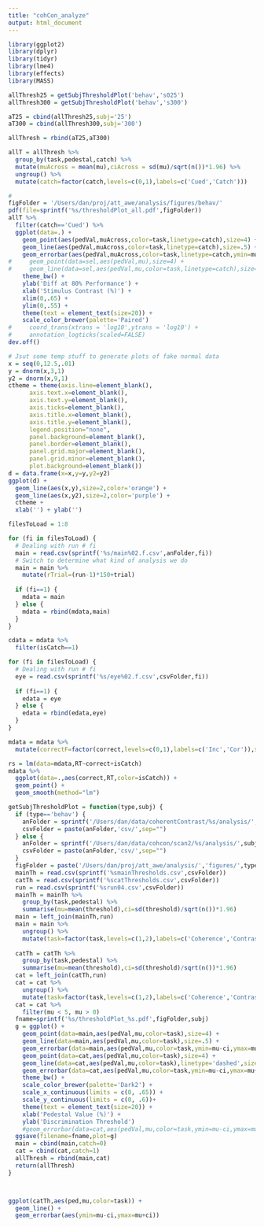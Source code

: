 ```yaml
---
title: "cohCon_analyze"
output: html_document
---
```


```r
library(ggplot2)
library(dplyr)
library(tidyr)
library(lme4)
library(effects)
library(MASS)
```


```r

allThresh25 = getSubjThresholdPlot('behav','s025')
allThresh300 = getSubjThresholdPlot('behav','s300')

aT25 = cbind(allThresh25,subj='25')
aT300 = cbind(allThresh300,subj='300')

allThresh = rbind(aT25,aT300)

allT = allThresh %>%
  group_by(task,pedestal,catch) %>%
  mutate(muAcross = mean(mu),ciAcross = sd(mu)/sqrt(n())*1.96) %>%
  ungroup() %>%
  mutate(catch=factor(catch,levels=c(0,1),labels=c('Cued','Catch')))

```

```r
# 
figFolder = '/Users/dan/proj/att_awe/analysis/figures/behav/'
pdf(file=sprintf('%s/thresholdPlot_all.pdf',figFolder))
allT %>%
  filter(catch=='Cued') %>%
  ggplot(data=.) +
    geom_point(aes(pedVal,muAcross,color=task,linetype=catch),size=4) +
    geom_line(aes(pedVal,muAcross,color=task,linetype=catch),size=.5) +
    geom_errorbar(aes(pedVal,muAcross,color=task,linetype=catch,ymin=muAcross-ciAcross,ymax=muAcross+ciAcross),size=1,width=0) +
#     geom_point(data=sel,aes(pedVal,mu),size=4) +
#     geom_line(data=sel,aes(pedVal,mu,color=task,linetype=catch),size=.5) +
    theme_bw() +
    ylab('Diff at 80% Performance') +
    xlab('Stimulus Contrast (%)') +
    xlim(0,.65) +
    ylim(0,.55) +
    theme(text = element_text(size=20)) +
    scale_color_brewer(palette='Paired')
#     coord_trans(xtrans = 'log10',ytrans = 'log10') +
#     annotation_logticks(scaled=FALSE)
dev.off()
```

```r
# Jsut some temp stuff to generate plots of fake normal data
x = seq(0,12.5,.01)
y = dnorm(x,3,1)
y2 = dnorm(x,9,1)
ctheme = theme(axis.line=element_blank(),
      axis.text.x=element_blank(),
      axis.text.y=element_blank(),
      axis.ticks=element_blank(),
      axis.title.x=element_blank(),
      axis.title.y=element_blank(),
      legend.position="none",
      panel.background=element_blank(),
      panel.border=element_blank(),
      panel.grid.major=element_blank(),
      panel.grid.minor=element_blank(),
      plot.background=element_blank())
d = data.frame(x=x,y=y,y2=y2)
ggplot(d) +
  geom_line(aes(x,y),size=2,color='orange') +
  geom_line(aes(x,y2),size=2,color='purple') +
  ctheme +
  xlab('') + ylab('')
```


```r
filesToLoad = 1:8

for (fi in filesToLoad) {
  # Dealing with run # fi
  main = read.csv(sprintf('%s/main%02.f.csv',anFolder,fi))  
  # Switch to determine what kind of analysis we do
  main = main %>% 
    mutate(rTrial=(run-1)*150+trial)
  
  if (fi==1) {
    mdata = main
  } else {
    mdata = rbind(mdata,main)
  }
}

cdata = mdata %>%
  filter(isCatch==1)

```

```r
for (fi in filesToLoad) {
  # Dealing with run # fi
  eye = read.csv(sprintf('%s/eye%02.f.csv',csvFolder,fi))
  
  if (fi==1) {
    edata = eye
  } else {
    edata = rbind(edata,eye)
  }
}
```

```r
mdata = mdata %>%
  mutate(correctF=factor(correct,levels=c(0,1),labels=c('Inc','Cor')),side=factor(side,levels=c(1,2),labels=c('Left','Right')),task=factor(task,levels=c(1,2),labels=c('Coherence','Contrast')),conPedestal=factor(conPedestal),cohPedestal=factor(cohPedestal),isCatch=factor(isCatch,levels=c(0,1),labels=c('Reg','Catch')))
```

```r
rs = lm(data=mdata,RT~correct+isCatch)
mdata %>%
  ggplot(data=.,aes(correct,RT,color=isCatch)) +
  geom_point() +
  geom_smooth(method="lm")
```


```r
getSubjThresholdPlot = function(type,subj) {
  if (type=='behav') {
    anFolder = sprintf('/Users/dan/data/coherentContrast/%s/analysis/',subj)
    csvFolder = paste(anFolder,'csv/',sep="")
  } else {
    anFolder = sprintf('/Users/dan/data/cohcon/scan2/%s/analysis/',subj)
    csvFolder = paste(anFolder,'csv/',sep="")
  }
  figFolder = paste('/Users/dan/proj/att_awe/analysis/','figures/',type,sep="")
  mainTh = read.csv(sprintf('%smainThresholds.csv',csvFolder))
  catTh = read.csv(sprintf('%scatThresholds.csv',csvFolder))
  run = read.csv(sprintf('%srun04.csv',csvFolder))
  mainTh = mainTh %>%
    group_by(task,pedestal) %>%
    summarise(mu=mean(threshold),ci=sd(threshold)/sqrt(n())*1.96)
  main = left_join(mainTh,run)
  main = main %>%
    ungroup() %>%
    mutate(task=factor(task,levels=c(1,2),labels=c('Coherence','Contrast')))
  
  catTh = catTh %>%
    group_by(task,pedestal) %>%
    summarise(mu=mean(threshold),ci=sd(threshold)/sqrt(n())*1.96)
  cat = left_join(catTh,run)
  cat = cat %>%
    ungroup() %>%
    mutate(task=factor(task,levels=c(1,2),labels=c('Coherence','Contrast')))
  cat = cat %>%
    filter(mu < 5, mu > 0)
  fname=sprintf('%s/thresholdPlot_%s.pdf',figFolder,subj)
  g = ggplot() +
    geom_point(data=main,aes(pedVal,mu,color=task),size=4) +
    geom_line(data=main,aes(pedVal,mu,color=task),size=.5) +
    geom_errorbar(data=main,aes(pedVal,mu,color=task,ymin=mu-ci,ymax=mu+ci)) +
    geom_point(data=cat,aes(pedVal,mu,color=task),size=4) +
    geom_line(data=cat,aes(pedVal,mu,color=task),linetype='dashed',size=.5) +
    geom_errorbar(data=cat,aes(pedVal,mu,color=task,ymin=mu-ci,ymax=mu+ci),size=1,width=0) +
    theme_bw() +
    scale_color_brewer(palette='Dark2') +
    scale_x_continuous(limits = c(0, .65)) +
    scale_y_continuous(limits = c(0, .6))+
    theme(text = element_text(size=20)) +
    xlab('Pedestal Value (%)') +
    ylab('Discrimination Threshold')
    #geom_errorbar(data=cat,aes(pedVal,mu,color=task,ymin=mu-ci,ymax=mu+ci))
  ggsave(filename=fname,plot=g)
  main = cbind(main,catch=0)
  cat = cbind(cat,catch=1)
  allThresh = rbind(main,cat)
  return(allThresh)
}
```

```r
```

```r
```

```r
ggplot(catTh,aes(ped,mu,color=task)) +
  geom_line() +
  geom_errorbar(aes(ymin=mu-ci,ymax=mu+ci))
```